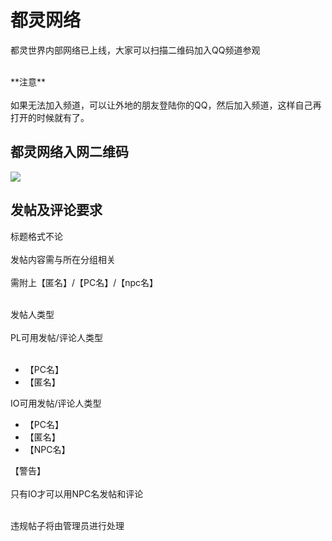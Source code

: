 # 都灵网络

都灵世界内部网络已上线，大家可以扫描二维码加入QQ频道参观<br></br>

<Callout type="info">
**注意**<br></br>
如果无法加入频道，可以让外地的朋友登陆你的QQ，然后加入频道，这样自己再打开的时候就有了。
</Callout>

## 都灵网络入网二维码

![](../images/命运无常异能世界规则书/pdzhaomutupian.jpg)

## 发帖及评论要求

标题格式不论 <br></br>
发帖内容需与所在分组相关 <br></br>
需附上【匿名】/【PC名】/【npc名】 <br></br>
 
发帖人类型 <br></br>
PL可用发帖/评论人类型 <br></br>
- 【PC名】
- 【匿名】
 
IO可用发帖/评论人类型 
- 【PC名】 
- 【匿名】 
- 【NPC名】 
 
【警告】 <br></br>
只有IO才可以用NPC名发帖和评论 <br></br>
 
违规帖子将由管理员进行处理